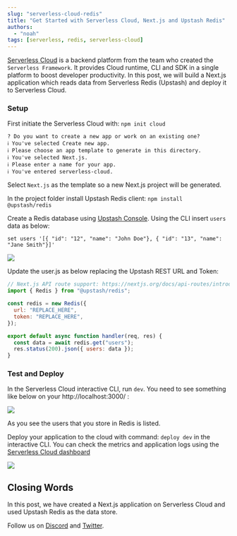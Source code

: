 ```yaml
---
slug: "serverless-cloud-redis"
title: "Get Started with Serverless Cloud, Next.js and Upstash Redis"
authors:
  - "noah"
tags: [serverless, redis, serverless-cloud]
---
```


[Serverless Cloud](http://cloud.serverless.com/) is a backend platform from the team who created the `Serverless Framework`. It provides Cloud runtime, CLI and SDK in a single platform to boost developer productivity. In this post, we will build a Next.js application which reads data from Serverless Redis (Upstash) and deploy it to Serverless Cloud.

### Setup

First initiate the Serverless Cloud with: `npm init cloud`

```text
? Do you want to create a new app or work on an existing one?
ℹ You've selected Create new app.
ℹ Please choose an app template to generate in this directory.
ℹ You've selected Next.js.
ℹ Please enter a name for your app.
ℹ You've entered serverless-cloud.
```

Select `Next.js` as the template so a new Next.js project will be generated.

In the project folder install Upstash Redis client:
`npm install @upstash/redis`

Create a Redis database using [Upstash Console](https://console.upstash.com/). Using the CLI insert `users` data as below:

```text
set users '[{ "id": "12", "name": "John Doe"}, { "id": "13", "name": "Jane Smith"}]'
```

![](/blog/serverless-cloud/redisinit.png)

Update the user.js as below replacing the Upstash REST URL and Token:

```js title="user.js"
// Next.js API route support: https://nextjs.org/docs/api-routes/introduction
import { Redis } from "@upstash/redis";

const redis = new Redis({
  url: "REPLACE_HERE",
  token: "REPLACE_HERE",
});

export default async function handler(req, res) {
  const data = await redis.get("users");
  res.status(200).json({ users: data });
}
```

### Test and Deploy

In the Serverless Cloud interactive CLI, run `dev`. You need to see something like below on your http://localhost:3000/ :

![](/blog/serverless-cloud/result.png)

As you see the users that you store in Redis is listed.

Deploy your application to the cloud with command: `deploy dev` in the interactive CLI. You can check the metrics and application logs using the [Serverless Cloud dashboard](https://cloud.serverless.com/)

![](/blog/serverless-cloud/cons.png)

## Closing Words

In this post, we have created a Next.js application on Serverless Cloud and used Upstash Redis as the data store.

Follow us
on [Discord](https://upstash.com/discord)
and [Twitter](https://twitter.com/upstash).
